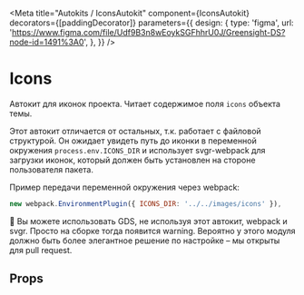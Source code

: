

<Meta
    title="Autokits / IconsAutokit"
    component={IconsAutokit}
    decorators={[paddingDecorator]}
    parameters={{
        design: {
            type: 'figma',
            url: 'https://www.figma.com/file/Udf9B3n8wEoykSGFhhrU0J/Greensight-DS?node-id=1491%3A0',
        },
    }}
/>

# Icons

<Preview>
    <Story name="basic">
        <IconsAutokit useBuilderMethods={useIconsWebpack} />
    </Story>
</Preview>

Автокит для иконок проекта. Читает содержимое поля `icons` объекта темы.

Этот автокит отличается от остальных, т.к. работает с файловой структурой. Он ожидает увидеть путь до иконки в переменной окружения `process.env.ICONS_DIR` и использует svgr-webpack для загрузки иконок, который должен быть установлен на стороне пользователя пакета.

Пример передачи переменной окружения через webpack:

```js
new webpack.EnvironmentPlugin({ ICONS_DIR: '../../images/icons' }),
```

💬 Вы можете использовать GDS, не используя этот автокит, webpack и svgr. Просто на сборке тогда появится warning. Вероятно у этого модуля должно быть более элегантное решение по настройке – мы открыты для pull request.

## Props

<Props of={IconsAutokit} />
